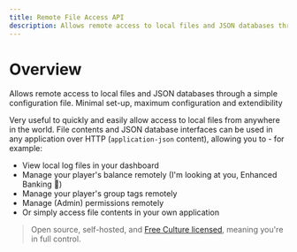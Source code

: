 ```yaml
---
title: Remote File Access API
description: Allows remote access to local files and JSON databases through a simple configuration file. Minimal set-up, maximum configuration and extendibility
---
```


# Overview

Allows remote access to local files and JSON databases through a simple configuration file. Minimal set-up, maximum configuration and extendibility

Very useful to quickly and easily allow access to local files from anywhere in the world. File contents and JSON database interfaces can be used in any application over HTTP (`application-json` content), allowing you to - for example:

- View local log files in your dashboard
- Manage your player's balance remotely (I'm looking at you, Enhanced Banking 👀)
- Manage your player's group tags remotely
- Manage (Admin) permissions remotely
- Or simply access file contents in your own application

> Open source, self-hosted, and [Free Culture licensed](https://creativecommons.org/share-your-work/public-domain/freeworks), meaning you're in full control.
